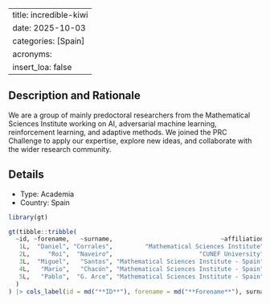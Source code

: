 
---
title: incredible-kiwi
date: 2025-10-03
categories: [Spain]
acronyms:
  insert_loa: false
---

## Description and Rationale

We are a group of mainly predoctoral researchers from the Mathematical Sciences Institute working on AI, adversarial machine learning, reinforcement learning, and adaptive methods. We joined the PRC Challenge to apply our expertise, explore new ideas, and collaborate with the wider research community.

## Details

* Type: Academia
* Country: Spain

```r
library(gt)

gt(tibble::tribble(
  ~id, ~forename,   ~surname,                              ~affiliation,
   1L,  "Daniel", "Corrales",         "Mathematical Sciences Institute",
   2L,     "Roi",  "Naveiro",                        "CUNEF University",
   3L,  "Miguel",   "Santos", "Mathematical Sciences Institute - Spain",
   4L,   "Mario",   "Chacón", "Mathematical Sciences Institute - Spain",
   5L,   "Pablo",  "G. Arce", "Mathematical Sciences Institute - Spain"
  )
) |> cols_label(id = md("**ID**"), forename = md("**Forename**"), surname ~ md("**Surname**"), affiliation ~ md("**Affiliation**"))
```
